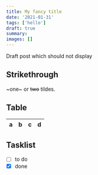 ```yaml
---
title: My fancy title
date: '2021-01-31'
tags: ['hello']
draft: true
summary:
images: []
---
```


Draft post which should not display

## Strikethrough

~one~ or ~~two~~ tildes.

## Table

| a | b  |  c |  d  |
| - | :- | -: | :-: |

## Tasklist

* [ ] to do
* [x] done